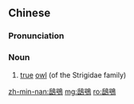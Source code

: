 {{also|鸱鸮}}
==Chinese==
{{zh-forms|s=鸱鸮|alt=鴟梟}}

===Pronunciation===
{{zh-pron
|m=chīxiāo
|c=ci1 hiu1
|cat=n
}}

===Noun===
{{zh-noun}}

# [[true]] [[owl]] (of the Strigidae family)

[[zh-min-nan:鴟鴞]]
[[mg:鴟鴞]]
[[ro:鴟鴞]]